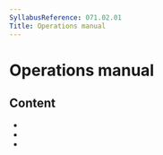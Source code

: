 ```yaml
---
SyllabusReference: 071.02.01
Title: Operations manual
---
```


# Operations manual

## Content

- <Link href="071.02.01.01" />
- <Link href="071.02.01.02" />
- <Link href="071.02.01.03" />
